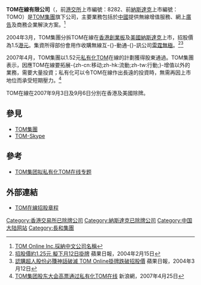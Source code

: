 {{NoteTA
|G1=IT
|T=zh-cn:TOM在线;zh-hk:TOM在綫;zh-tw:TOM在線;
|1=zh-cn:TOM在线;zh-hk:TOM在綫;zh-tw:TOM在線;}}
'''TOM在線有限公司'''（{{lang-en|TOM Online Inc.}}，前[[港交所|港交所]]上市編號：8282、前[[納斯達克|納斯達克]]上市編號：TOMO）是[[TOM集團|TOM集團]]旗下公司，主要業務包括於[[中國|中國]]提供無線增值服務、網上[[廣告|廣告]]及商務企業解決方案。<ref>[http://www.hkexnews.hk/listedco/listconews/gem/20040415/GLN20040415011_C.pdf TOM Online Inc.採納中文公司名稱]</ref>

2004年3月，TOM集團分拆TOM在線在[[香港創業板|香港創業板]]及[[美國|美國]][[納斯達克|納斯達克]]上市，招股價為1.5[[港元|港元]]。集資所得部份會用作收購無線互-{}-動通-{}-訊公司[[雷霆無極|雷霆無極]]。<ref>[http://www1.hk.apple.nextmedia.com/template/apple/art_main.php?iss_id=20040215&sec_id=15307&art_id=3856602 招股價約1.25元 擬下月12日掛牌] 蘋果日報，2004年2月15日</ref><ref>[http://www1.hk.apple.nextmedia.com/template/apple/art_main.php?iss_id=20040312&sec_id=15307&art_id=3911206 認購超人股份必賺神話破滅 TOM Online掛牌跌破招股價] 蘋果日報，2004年3月12日</ref>

2007年4月，TOM集團以1.52元[[私有化|私有化]]TOM在線的計劃獲得股東通過。TOM集團表示，因應TOM在線要拓展-{zh-cn:移动;zh-hk:流動;zh-tw:行動;}-增值以外的業務，需要大量投資；私有化可以令TOM在線作出長遠的投資時，無需再因上市地位而承受短期壓力。<ref>[http://tech.sina.com.cn/i/2007-04-25/17231483396.shtml TOM集团股东大会高票通过私有化TOM在线] {{Wayback|url=http://tech.sina.com.cn/i/2007-04-25/17231483396.shtml |date=20150426211820 }} 新浪網，2007年4月25日</ref>

TOM在線在2007年9月3日及9月6日分別在香港及美國除牌。

==參見==
*[[TOM集團|TOM集團]]
*[[TOM-Skype|TOM-Skype]]

==參考==
*[http://tech.sina.com.cn/focus/TOM_sy_07/index.shtml TOM集团拟私有化TOM在线专题]{{Wayback|url=http://tech.sina.com.cn/focus/TOM_sy_07/index.shtml |date=20071211125529 }}
{{reflist}}

==外部連結==
*[http://www.hkexnews.hk/listedco/listconews/gem/20040302/GLN20040302001_C.htm TOM在線招股章程]

[[Category:香港交易所已除牌公司|Category:香港交易所已除牌公司]]
[[Category:納斯達克已除牌公司|Category:納斯達克已除牌公司]]
[[Category:中国大陆网站|Category:中国大陆网站]]
[[Category:長和集團|Category:長和集團]]